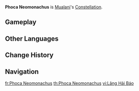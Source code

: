 {{Constellation Overview Infobox
|image       = Phoca Neomonachus
|character   = Mualani
|meaning     = Hawaiian Monk Seal
}}
'''Phoca Neomonachus''' is [[Mualani]]'s [[Constellation]].

==Gameplay==
{{Constellation Table|Mualani}}

==Other Languages==
{{Other Languages
|en       = Phoca Neomonachus
|en_lang  = la
|en_tl    = {{w|Hawaiian Monk Seal}}
|zhs      = 浪海豹座
|zhs_rm   = Làng Hǎibào-zuò
|zht      = 浪海豹座
|zht_rm   = Làng Hǎibào-zuò
|zh_tl    = Wave {{w|Earless seal|Seal}} Constellation
|ja       = ナミアザラシ座
|ja_rm    = Nami Azarashi-za
|ja_tl    = Wave Seal Constellation
|ko       = 파도물범<->자리
|ko_tl    = Wave Seal Constellation
|es       = Phoca Neomonachus
|fr       = Phoca Neomonachus
|ru       = Тюлень
|ru_tl    = Seal
|th       = Phoca Neomonachus
|vi       = Cung Lãng {{tt|Hai Báo|海豹}}
|vi_tl    = Drifting Seal Constellation
|de       = Phoca Neomonachus
|id       = Phoca Neomonachus
|pt       = Phoca Neomonachus
|tr       = Keşiş Foku
|tr_tl    = {{w|Monk Seal}}
|it       = Phoca Neomonachus
}}

==Change History==
{{Change History|5.0}}

==Navigation==
{{Constellation Navbox}}

[[fr:Phoca Neomonachus]]
[[th:Phoca Neomonachus]]
[[vi:Lãng Hải Báo]]